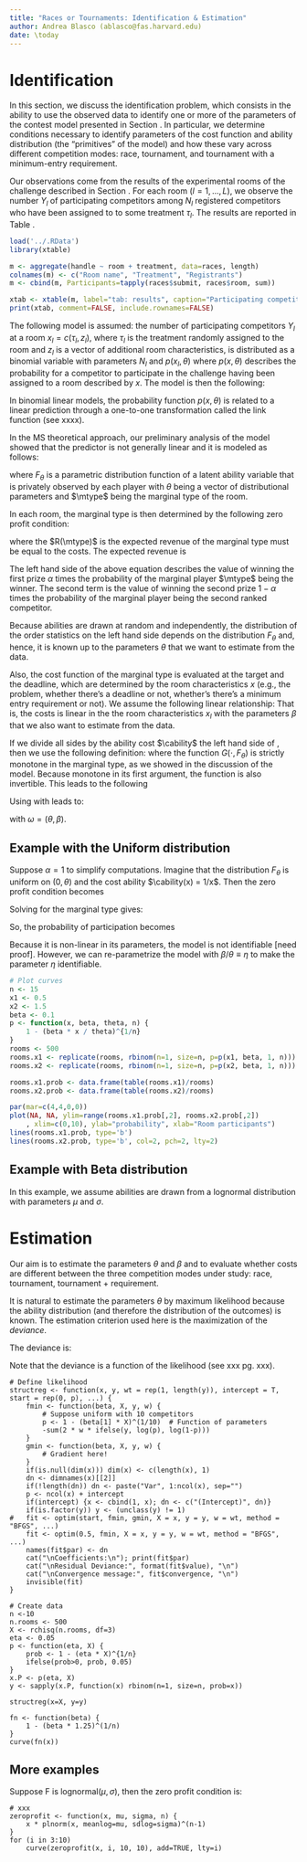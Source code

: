 ```yaml
---
title: "Races or Tournaments: Identification & Estimation"
author: Andrea Blasco (ablasco@fas.harvard.edu)
date: \today
---
```


Identification
==============

In this section, we discuss the identification problem, which consists in the ability to use the observed data to identify one or more of the parameters of the contest model presented in Section \ref{the model}. In particular, we determine conditions necessary to identify parameters of the cost function and ability distribution (the "primitives" of the model) and how these vary across different competition modes: race, tournament, and tournament with a minimum-entry requirement.

Our observations come from the results of the experimental rooms of the challenge described in Section \ref{experimental design}. For each room $(l=1, ..., L)$, we observe the number $Y_l$ of participating competitors among $N_l$ registered competitors who have been assigned to to some treatment $\tau_l$. The results are reported in Table \ref{tab: results}.

```r
load('../.RData')
library(xtable)

m <- aggregate(handle ~ room + treatment, data=races, length)
colnames(m) <- c("Room name", "Treatment", "Registrants")
m <- cbind(m, Participants=tapply(races$submit, races$room, sum))

xtab <- xtable(m, label="tab: results", caption="Participating competitors by room and treatment group. Registered competitors signed up to the challenge and were randomly assigned to non-overlapping rooms. Each room was then randomly assigned to a treatment. A participant is a registered competitor who has made at least one submission during the eight-day submission period of the challenge.")
print(xtab, comment=FALSE, include.rownames=FALSE)
```

The following model is assumed: the number of participating competitors $Y_l$ at a room  $x_l = c(\tau_l, z_l)$, where $\tau_l$ is the treatment randomly assigned to the room and $z_l$ is a vector of additional room characteristics, is distributed as a binomial variable with parameters $N_l$ and $p(x_l, \theta)$ where $p(x, \theta)$ describes the probability for a competitor to participate in the challenge having been assigned to a room described by $x$. The model is then the following:

\begin{equation}
	\label{model}
	Y_{l} \sim \text{Binomial}(N_l, p(x_l, \theta)) \quad \text{for each } l=1,...,L.
\end{equation}

In binomial linear models, the probability function $p(x, \theta)$ is related to a linear prediction through a one-to-one transformation called the link function (see xxxx). 

In the MS theoretical approach, our preliminary analysis of the model showed that the predictor is not generally linear and it is modeled as follows:

\begin{equation}
	\label{probability}
	p(x_l, \theta) = 1 - F_{\theta}(\mtype)
\end{equation}

where $F_{\theta}$ is a parametric distribution function of a latent ability variable that is privately observed by each player with $\theta$ being a vector of distributional parameters and $\mtype$ being the marginal type of the room. 

In each room, the marginal type is then determined by the following zero profit condition:

\begin{equation}
	\label{zero profit}
	R(\mtype) = \cability(\mtype)\cscore(\target)\ctime(\deadline)
\end{equation}
where the $R(\mtype)$ is the expected revenue of the marginal type must be equal to the  costs. The expected revenue is
\begin{equation}
	R(\mtype) = 
		\alpha F_{(n-1:n-1)}(\mtype) 
		+ (1-\alpha) [1-F_{(n-1:n-1)}(\mtype)]F_{(n-2:n-2)}(\mtype).
\end{equation}

The left hand side of the above equation describes the value of winning the first prize $\alpha$ times the probability of the marginal player $\mtype$ being the winner. The second term is the value of winning the second prize $1-\alpha$ times the probability of the marginal player being the second ranked competitor.

Because abilities are drawn at random and independently, the distribution of the order statistics on the left hand side depends on the distribution $F_{\theta}$ and, hence, it is known up to the parameters $\theta$ that we want to estimate from the data. 

Also, the cost function of the marginal type is evaluated at the target and the deadline, which are determined by the room characteristics $x$ (e.g., the problem, whether there's a deadline or not, whether's there's a minimum entry requirement or not). We assume the following linear relationship:
\begin{equation}
	C(\target, \deadline) =  \beta x_l
\end{equation}
That is, the costs is linear in the the room characteristics $x_l$ with the parameters $\beta$ that we also want to estimate from the data.

If we divide all sides by the ability cost $\cability$  the left hand side of \eqref{zero profit}, then we use the following definition:
\begin{equation}
	G(\mtype, F_{\theta}) \equiv \cability(\mtype)^{-1} R (\mtype)
\end{equation}
where the function $G(\cdot, F_{\theta})$ is strictly monotone in the marginal type, as we showed in the discussion of the model. Because monotone in its first argument, the function is also invertible. This leads to the following

\begin{equation}
	\label{inverted}
	\mtype = G^{-1}(\beta x_l, F_{\theta}). 
\end{equation}

Using \eqref{inverted} with \eqref{probability} leads to:

\begin{equation}
	p(x_l, \omega) = 1 - F_{\theta}( G^{-1}(\beta x_l, F_{\theta}))
\end{equation}

with $\omega = (\theta, \beta)$. 

Example with the Uniform distribution
----------------------------------

Suppose $\alpha=1$ to simplify computations. Imagine that the distribution $F_\theta$ is uniform on $(0, \theta)$ and the cost ability $\cability(x) = 1/x$. Then the zero profit condition \eqref{zero profit} becomes

\begin{align}
	\left(\frac{\mtype}{\theta}\right)^{n-1} \mtype = \beta x_l 
\end{align}

Solving for the marginal type gives:

\begin{align}
	\mtype = \left(\beta x_l  \theta^{n-1}\right)^{1/n}
\end{align}

So, the probability of participation \eqref{probability} becomes

\begin{align}
	p(x_l, \theta) 
		& = 1 - F_\theta(\mtype) \\
		& = 1 - \frac{\left(\beta x_l \theta^{n-1}\right)^{1/n} }{\theta} \\
		& = 1 - \left(\frac{\beta x_l}{\theta}\right)^{1/n}.
\end{align}

Because it is non-linear in its parameters, the model is not identifiable [need proof]. However, we can re-parametrize the model with $\beta/\theta \equiv \eta$ to make the parameter $\eta$ identifiable. 

```r
# Plot curves
n <- 15
x1 <- 0.5
x2 <- 1.5
beta <- 0.1
p <- function(x, beta, theta, n) {
	1 - (beta * x / theta)^{1/n}
}
rooms <- 500
rooms.x1 <- replicate(rooms, rbinom(n=1, size=n, p=p(x1, beta, 1, n)))
rooms.x2 <- replicate(rooms, rbinom(n=1, size=n, p=p(x2, beta, 1, n)))

rooms.x1.prob <- data.frame(table(rooms.x1)/rooms)
rooms.x2.prob <- data.frame(table(rooms.x2)/rooms)

par(mar=c(4,4,0,0))
plot(NA, NA, ylim=range(rooms.x1.prob[,2], rooms.x2.prob[,2])
	, xlim=c(0,10), ylab="probability", xlab="Room participants")
lines(rooms.x1.prob, type='b')
lines(rooms.x2.prob, type='b', col=2, pch=2, lty=2)
```

<!-- 
Estimation. Let $\hat p_l$ denote the empirical probability of participating in a room of type $l$. Using method of moments one obtains:

\begin{equation}
	\hat p_l = 1 - (\eta x_l)^{1/n_l}.
\end{equation}

If $x_l$ is a scalar, one can obtain an explicit parameter estimates $\hat\eta$: 
\begin{equation}
	\hat\eta  = (1 - \hat p_l)^{n} / x_l
\end{equation}

Note that this example looks like a Generalized linear model with a link function $h(x) = x^{1/n}$, which suggests an easy estimation strategy based on GLMs. 
 -->

Example with Beta distribution
---------------------

In this example, we assume abilities are drawn from a lognormal distribution with parameters $\mu$ and $\sigma$. 

Estimation
===========

Our aim is to estimate the parameters $\theta$ and $\beta$ and to evaluate whether costs are different between the three competition modes under study: race, tournament, tournament + requirement. 

It is natural to estimate the parameters $\theta$ by maximum likelihood because the ability distribution (and therefore the distribution of the outcomes) is known. The estimation criterion used here is the maximization of the _deviance_.

The deviance is:
\begin{equation}
	D(\theta) = -2 \sum Y \log (\frac{N p(x, \theta)}{Y}) 
		+ (N - Y) \log ( \frac{N - N p}{N - Y}).
\end{equation}

Note that the deviance is a function of the likelihood (see xxx pg. xxx). 

```
# Define likelihood
structreg <- function(x, y, wt = rep(1, length(y)), intercept = T, start = rep(0, p), ...) {
	fmin <- function(beta, X, y, w) {
		# Suppose uniform with 10 competitors
		p <- 1 - (beta[1] * X)^(1/10)  # Function of parameters
		-sum(2 * w * ifelse(y, log(p), log(1-p))) 
	}
	gmin <- function(beta, X, y, w) {
		# Gradient here!
	}
	if(is.null(dim(x))) dim(x) <- c(length(x), 1)
	dn <- dimnames(x)[[2]]
	if(!length(dn)) dn <- paste("Var", 1:ncol(x), sep="")
	p <- ncol(x) + intercept
	if(intercept) {x <- cbind(1, x); dn <- c("(Intercept)", dn)} 
	if(is.factor(y)) y <- (unclass(y) != 1)
#	fit <- optim(start, fmin, gmin, X = x, y = y, w = wt, method = "BFGS", ...)
	fit <- optim(0.5, fmin, X = x, y = y, w = wt, method = "BFGS", ...)
	names(fit$par) <- dn
	cat("\nCoefficients:\n"); print(fit$par)
	cat("\nResidual Deviance:", format(fit$value), "\n") 
	cat("\nConvergence message:", fit$convergence, "\n")
	invisible(fit)
}

# Create data 
n <-10
n.rooms <- 500
X <- rchisq(n.rooms, df=3)
eta <- 0.05
p <- function(eta, X) {
	prob <- 1 - (eta * X)^{1/n}
	ifelse(prob>0, prob, 0.05)
}
x.P <- p(eta, X)
y <- sapply(x.P, function(x) rbinom(n=1, size=n, prob=x))

structreg(x=X, y=y)

fn <- function(beta) {
	1 - (beta * 1.25)^(1/n)
}
curve(fn(x))

```


More examples
--------------

Suppose F is lognormal($\mu, \sigma$), then the zero profit condition is:

\begin{align}
	\left[\frac 12 +\frac 12 \left(\frac{\log{\mtype}-\mu}{\sqrt{2\sigma}}\right)\right] = a^{-1/(n-1)} K_l
\end{align}

```
# xxx
zeroprofit <- function(x, mu, sigma, n) {
	x * plnorm(x, meanlog=mu, sdlog=sigma)^(n-1)
}
for (i in 3:10)
	curve(zeroprofit(x, i, 10, 10), add=TRUE, lty=i)
```
 